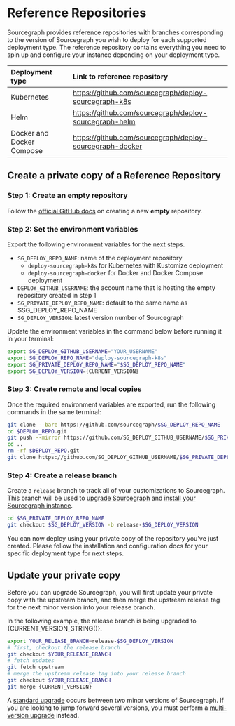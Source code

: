
# Reference Repositories

Sourcegraph provides reference repositories with branches corresponding to the version of Sourcegraph you wish to deploy for each supported deployment type. The reference repository contains everything you need to spin up and configure your instance depending on your deployment type.

| **Deployment type**       | **Link to reference repository**                         |
|:--------------------------|:---------------------------------------------------------|
| Kubernetes                | https://github.com/sourcegraph/deploy-sourcegraph-k8s    |
| Helm                      | https://github.com/sourcegraph/deploy-sourcegraph-helm   |
| Docker and Docker Compose | https://github.com/sourcegraph/deploy-sourcegraph-docker |

## Create a private copy of a Reference Repository

### Step 1: Create an empty repository

Follow the [official GitHub docs](https://docs.github.com/en/repositories/creating-and-managing-repositories/creating-a-new-repository) on creating a new **empty** repository.

### Step 2: Set the environment variables

Export the following environment variables for the next steps.

- `SG_DEPLOY_REPO_NAME`: name of the deployment repository
  - `deploy-sourcegraph-k8s` for Kubernetes with Kustomize deployment
  - `deploy-sourcegraph-docker` for Docker and Docker Compose deployment
- `DEPLOY_GITHUB_USERNAME`: the account name that is hosting the empty repository created in step 1
- `SG_PRIVATE_DEPLOY_REPO_NAME`: default to the same name as $SG_DEPLOY_REPO_NAME
- `SG_DEPLOY_VERSION`: latest version number of Sourcegraph

Update the environment variables in the command below before running it in your terminal:

```bash
export SG_DEPLOY_GITHUB_USERNAME="YOUR_USERNAME"
export SG_DEPLOY_REPO_NAME="deploy-sourcegraph-k8s"
export SG_PRIVATE_DEPLOY_REPO_NAME="$SG_DEPLOY_REPO_NAME"
export SG_DEPLOY_VERSION={CURRENT_VERSION}
```

### Step 3: Create remote and local copies

Once the required environment variables are exported, run the following commands in the same terminal:

```bash
git clone --bare https://github.com/sourcegraph/$SG_DEPLOY_REPO_NAME
cd $DEPLOY_REPO.git
git push --mirror https://github.com/SG_DEPLOY_GITHUB_USERNAME/$SG_PRIVATE_DEPLOY_REPO_NAME.git
cd ..
rm -rf $DEPLOY_REPO.git
git clone https://github.com/SG_DEPLOY_GITHUB_USERNAME/$SG_PRIVATE_DEPLOY_REPO_NAME.git
```

### Step 4: Create a release branch

Create a `release` branch to track all of your customizations to Sourcegraph. This branch will be used to [upgrade Sourcegraph](/admin/updates) and [install your Sourcegraph instance](/admin/deploy/#installation).

```bash
cd $SG_PRIVATE_DEPLOY_REPO_NAME
git checkout $SG_DEPLOY_VERSION -b release-$SG_DEPLOY_VERSION
```

You can now deploy using your private copy of the repository you've just created. Please follow the installation and configuration docs for your specific deployment type for next steps.

## Update your private copy

Before you can upgrade Sourcegraph, you will first update your private copy with the upstream branch, and then merge the upstream release tag for the next minor version into your release branch.

In the following example, the release branch is being upgraded to {CURRENT_VERSION_STRING()}.

```bash
export YOUR_RELEASE_BRANCH=release-$SG_DEPLOY_VERSION
# first, checkout the release branch
git checkout $YOUR_RELEASE_BRANCH
# fetch updates
git fetch upstream
# merge the upstream release tag into your release branch
git checkout $YOUR_RELEASE_BRANCH
git merge {CURRENT_VERSION}
```

A [standard upgrade](/admin/updates#standard-upgrades) occurs between two minor versions of Sourcegraph. If you are looking to jump forward several versions, you must perform a [multi-version upgrade](/admin/updates#multi-version-upgrades) instead.
